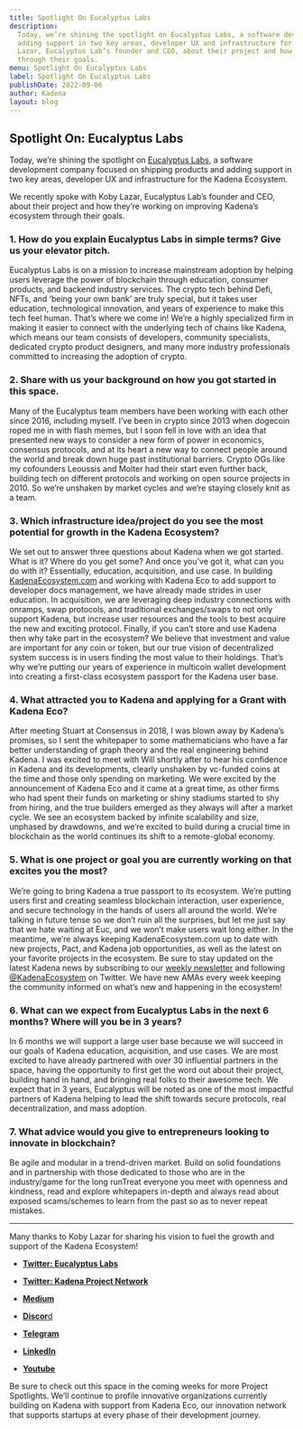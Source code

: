 ```yaml
---
title: Spotlight On Eucalyptus Labs
description:
  Today, we’re shining the spotlight on Eucalyptus Labs, a software development company focused on shipping products and
  adding support in two key areas, developer UX and infrastructure for the Kadena Ecosystem. We recently spoke with Koby
  Lazar, Eucalyptus Lab’s founder and CEO, about their project and how they’re working on improving Kadena’s ecosystem
  through their goals.
menu: Spotlight On Eucalyptus Labs
label: Spotlight On Eucalyptus Labs
publishDate: 2022-09-06
author: Kadena
layout: blog
---
```


## Spotlight On: Eucalyptus Labs

Today, we’re shining the spotlight on [Eucalyptus Labs](https://eucalyptuslabs.com/), a software development company
focused on shipping products and adding support in two key areas, developer UX and infrastructure for the Kadena
Ecosystem.

We recently spoke with Koby Lazar, Eucalyptus Lab’s founder and CEO, about their project and how they’re working on
improving Kadena’s ecosystem through their goals.

### 1. How do you explain Eucalyptus Labs in simple terms? Give us your elevator pitch.

Eucalyptus Labs is on a mission to increase mainstream adoption by helping users leverage the power of blockchain
through education, consumer products, and backend industry services. The crypto tech behind Defi, NFTs, and ‘being your
own bank’ are truly special, but it takes user education, technological innovation, and years of experience to make this
tech feel human. That’s where we come in! We’re a highly specialized firm in making it easier to connect with the
underlying tech of chains like Kadena, which means our team consists of developers, community specialists, dedicated
crypto product designers, and many more industry professionals committed to increasing the adoption of crypto.

### 2. Share with us your background on how you got started in this space.

Many of the Eucalyptus team members have been working with each other since 2016, including myself. I’ve been in crypto
since 2013 when dogecoin roped me in with flash memes, but I soon fell in love with an idea that presented new ways to
consider a new form of power in economics, consensus protocols, and at its heart a new way to connect people around the
world and break down huge past institutional barriers. Crypto OGs like my cofounders Leoussis and Molter had their start
even further back, building tech on different protocols and working on open source projects in 2010. So we’re unshaken
by market cycles and we’re staying closely knit as a team.

### 3. Which infrastructure idea/project do you see the most potential for growth in the Kadena Ecosystem?

We set out to answer three questions about Kadena when we got started. What is it? Where do you get some? And once
you’ve got it, what can you do with it? Essentially, education, acquisition, and use case. In building
[KadenaEcosystem.com](https://kadenaecosystem.com/) and working with Kadena Eco to add support to developer docs
management, we have already made strides in user education. In acquisition, we are leveraging deep industry connections
with onramps, swap protocols, and traditional exchanges/swaps to not only support Kadena, but increase user resources
and the tools to best acquire the new and exciting protocol. Finally, if you can’t store and use Kadena then why take
part in the ecosystem? We believe that investment and value are important for any coin or token, but our true vision of
decentralized system success is in users finding the most value to their holdings. That’s why we’re putting our years of
experience in multicoin wallet development into creating a first-class ecosystem passport for the Kadena user base.

### 4. What attracted you to Kadena and applying for a Grant with Kadena Eco?

After meeting Stuart at Consensus in 2018, I was blown away by Kadena’s promises, so I sent the whitepaper to some
mathematicians who have a far better understanding of graph theory and the real engineering behind Kadena. I was excited
to meet with Will shortly after to hear his confidence in Kadena and its developments, clearly unshaken by vc-funded
coins at the time and those only spending on marketing. We were excited by the announcement of Kadena Eco and it came at
a great time, as other firms who had spent their funds on marketing or shiny stadiums started to shy from hiring, and
the true builders emerged as they always will after a market cycle. We see an ecosystem backed by infinite scalability
and size, unphased by drawdowns, and we’re excited to build during a crucial time in blockchain as the world continues
its shift to a remote-global economy.

### 5. What is one project or goal you are currently working on that excites you the most?

We’re going to bring Kadena a true passport to its ecosystem. We’re putting users first and creating seamless blockchain
interaction, user experience, and secure technology in the hands of users all around the world. We’re talking in future
tense so we don’t ruin all the surprises, but let me just say that we hate waiting at Euc, and we won’t make users wait
long either. In the meantime, we’re always keeping KadenaEcosystem.com up to date with new projects, Pact, and Kadena
job opportunities, as well as the latest on your favorite projects in the ecosystem. Be sure to stay updated on the
latest Kadena news by subscribing to our [weekly newsletter](https://www.getrevue.co/profile/kadenaecosystem) and
following [@KadenaEcosystem](https://twitter.com/KadenaEcosystem) on Twitter. We have new AMAs every week keeping the
community informed on what’s new and happening in the ecosystem!

### 6. What can we expect from Eucalyptus Labs in the next 6 months? Where will you be in 3 years?

In 6 months we will support a large user base because we will succeed in our goals of Kadena education, acquisition, and
use cases. We are most excited to have already partnered with over 30 influential partners in the space, having the
opportunity to first get the word out about their project, building hand in hand, and bringing real folks to their
awesome tech. We expect that in 3 years, Eucalyptus will be noted as one of the most impactful partners of Kadena
helping to lead the shift towards secure protocols, real decentralization, and mass adoption.

### 7. What advice would you give to entrepreneurs looking to innovate in blockchain?

Be agile and modular in a trend-driven market. Build on solid foundations and in partnership with those dedicated to
those who are in the industry/game for the long runTreat everyone you meet with openness and kindness, read and explore
whitepapers in-depth and always read about exposed scams/schemes to learn from the past so as to never repeat mistakes.

---

Many thanks to Koby Lazar for sharing his vision to fuel the growth and support of the Kadena Ecosystem!

- [**Twitter: Eucalyptus Labs**](https://twitter.com/EucLabs)

- [**Twitter: Kadena Project Network**](https://twitter.com/KadenaEcosystem)

- [**Medium**](https://medium.com/@kadena-ecosystem)

- [**Discor**d](https://discord.gg/kpn)

- [**Telegram**](https://t.me/Kadena_DeFi)

- [**LinkedIn**](https://www.linkedin.com/company/eucalyptus-labs/)

- [**Youtube**](https://www.youtube.com/channel/UCcCcP4zio9L_VoJTY1mvBMQ)

Be sure to check out this space in the coming weeks for more Project Spotlights. We’ll continue to profile innovative
organizations currently building on Kadena with support from Kadena Eco, our innovation network that supports startups
at every phase of their development journey.
